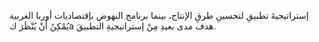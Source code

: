 {{notenglish}}
إستراتيجيةَ تطبيقِ لتحسينِ طرقِ الإنتاج، بينما برنامج النهوض بإقتصاديات أوربا الغربية يُمْكِنُ أَنْ يُنْظَرَ كa هدف مدى بعيدِ مِنْ إستراتيجيةِ التطبيقَ.